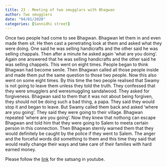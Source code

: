 ```yaml
---
title: 23 - Meeting of two smugglars with Bhagwan
author: Two smugglers 
date: "04/01/2020"
categories: [Sannidhi street]
---
```

Once two people had come to see Bhagwan. Bhagwan let them in and even made them sit. He then cast a penetrating look at them and asked what they were doing. One said he was selling handicrafts and the other said he was selling chappals. Then after a minute he asked again 'what are you doing'. Again one answered that he was selling handicrafts and the other said he was selling chappels. This went on eight times. People began to think Bhagwan had become senile. Then Bhagwan called all those people inside and made them put the same question to those two people. Now this also went on some eight times. By this time the two people realised that Swamy is not going to leave them unless they told the truth. They confessed that they were smugglers and weresmuggling sandalwood. They asked for forgiveness. Bhagwan said to them that it was not about being forgiven, they should not be doing such a bad thing, a papa. They said they would stop it and began to leave. But Swamy called them back and asked 'where are you going'. They said they were going to their village. Bhagwan repeated 'where are you going'. Now they knew that nothong can escape Bhagwan and told him that they were going to Salem to meeta certain person in this connection. Then Bhagwan sternly warned them that they would definitely be caught by the police if they went to Salem. The anger and the forceful words did something to them and this time they said that would really change their ways and take care of their families with hard earned money.  
 
Please follow the [link](https://youtu.be/-3nRBGjzYro?si=nqHBSsayFj6U-wjO) for the satsang in youtube.
